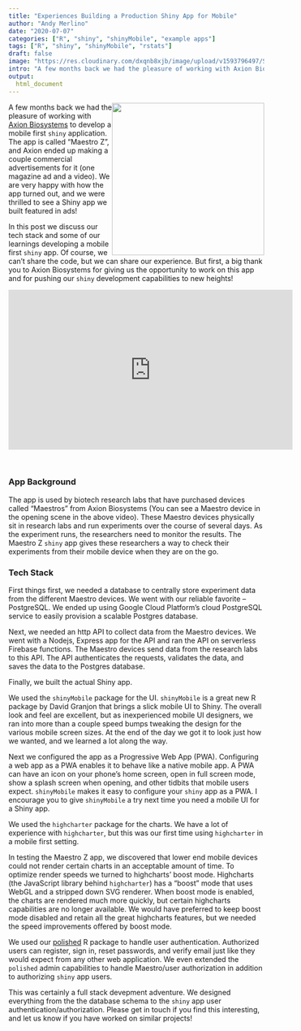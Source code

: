 ```yaml
---
title: "Experiences Building a Production Shiny App for Mobile"
author: "Andy Merlino"
date: "2020-07-07"
categories: ["R", "shiny", "shinyMobile", "example apps"]
tags: ["R", "shiny", "shinyMobile", "rstats"]
draft: false
image: "https://res.cloudinary.com/dxqnb8xjb/image/upload/v1593796497/Screen_Shot_2020-07-03_at_1.14.49_PM_qwdgrf.png"
intro: "A few months back we had the pleasure of working with Axion Biosystems to develop a mobile first shiny application using the excellent shinyMobile package.  The app is called Maestro Z, and Axion ended up making a couple commercial advertisements for it.  We are very happy with how the app turned out, and we were thrilled to see a Shiny app we built featured in ads."
output:
  html_document
---
```


<image src="https://res.cloudinary.com/dxqnb8xjb/image/upload/v1593795956/Screen_Shot_2020-07-03_at_12.58.31_PM_gt7ooj.jpg"/ height="300px" style="float: right;">

A few months back we had the pleasure of working with <a href="https://www.axionbiosystems.com/">Axion Biosystems</a> to develop a mobile first <code>shiny</code> application.  The app is called "Maestro Z", and Axion ended up making a couple commercial advertisements for it (one magazine ad and a video).  We are very happy with how the app turned out, and we were thrilled to see a Shiny app we built featured in ads!

In this post we discuss our tech stack and some of our learnings developing a mobile first <code>shiny</code> app.  Of course, we can't share the code, but we can share our experience.  But first, a big thank you to Axion Biosystems for giving us the opportunity to work on this app and for pushing our <code>shiny</code> development capabilities to new heights!

<center>
<iframe width="560" height="315" src="https://www.youtube.com/embed/BJfELAeQrJ0" frameborder="0" allow="accelerometer; autoplay; encrypted-media; gyroscope; picture-in-picture" allowfullscreen></iframe>
</center>

<br/>

### App Background 

The app is used by biotech research labs that have purchased devices called "Maestros" from Axion Biosystems (You can see a Maestro device in the opening scene in the above video).  These Maestro devices physically sit in research labs and run experiments over the course of several days.  As the experiment runs, the researchers need to monitor the results.  The Maestro Z <code>shiny</code> app gives these researchers a way to check their experiments from their mobile device when they are on the go.
<br/>

### Tech Stack

First things first, we needed a database to centrally store experiment data from the different Maestro devices.  We went with our reliable favorite -- PostgreSQL.  We ended up using Google Cloud Platform's cloud PostgreSQL service to easily provision a scalable Postgres database. 

Next, we needed an http API to collect data from the Maestro devices.  We went with a Nodejs, Express app for the API and ran the API on serverless Firebase functions.  The Maestro devices send data from the research labs to this API. The API authenticates the requests, validates the data, and saves the data to the Postgres database.  

Finally, we built the actual Shiny app.  

We used the <code>shinyMobile</code> package for the UI.  <code>shinyMobile</code> is a great new R package by David Granjon that brings a slick mobile UI to Shiny.  The overall look and feel are excellent, but as inexperienced mobile UI designers, we ran into more than a couple speed bumps tweaking the design for the various mobile screen sizes.  At the end of the day we got it to look just how we wanted, and we learned a lot along the way.

Next we configured the app as a Progressive Web App (PWA).  Configuring a web app as a PWA enables it to behave like a native mobile app.  A PWA can have an icon on your phone's home screen, open in full screen mode, show a splash screen when opening, and other tidbits that mobile users expect.  <code>shinyMobile</code> makes it easy to configure your <code>shiny</code> app as a PWA.  I encourage you to give <code>shinyMobile</code> a try next time you need a mobile UI for a Shiny app.

We used the <code>highcharter</code> package for the charts.  We have a lot of experience with <code>highcharter</code>, but this was our first time using <code>highcharter</code> in a mobile first setting. 

In testing the Maestro Z app, we discovered that lower end mobile devices could not render certain charts in an acceptable amount of time.  To optimize render speeds we turned to highcharts' boost mode.  Highcharts (the JavaScript library behind <code>highcharter</code>) has a "boost" mode that uses WebGL and a stripped down SVG renderer.  When boost mode is enabled, the charts are rendered much more quickly, but certain highcharts capabilities are no longer available.  We would have preferred to keep boost mode disabled and retain all the great highcharts features, but we needed the speed improvements offered by boost mode.   

We used our <a href="https://polished.tech">polished</a> R package to handle user authentication.  Authorized users can register, sign in, reset passwords, and verify email just like they would expect from any other web application.  We even extended the <code>polished</code> admin capabilities to handle Maestro/user authorization in addition to authorizing <code>shiny</code> app users.

This was certainly a full stack devepment adventure.  We designed everything from the the database schema to the <code>shiny</code> app user authentication/authorization. Please get in touch if you find this interesting, and let us know if you have worked on similar projects!
